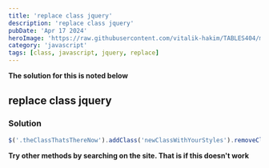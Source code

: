 ---
title: 'replace class jquery'
description: 'replace class jquery'
pubDate: 'Apr 17 2024'
heroImage: 'https://raw.githubusercontent.com/vitalik-hakim/TABLES404/main/error_b/JavaScript.png'
category: 'javascript'
tags: [class, javascript, jquery, replace]
---

**The solution for this is noted below**

## replace class jquery

### Solution

```javascript
$('.theClassThatsThereNow').addClass('newClassWithYourStyles').removeClass('theClassThatsTherenow');
```
**Try other methods by searching on the site. That is if this doesn't work**
